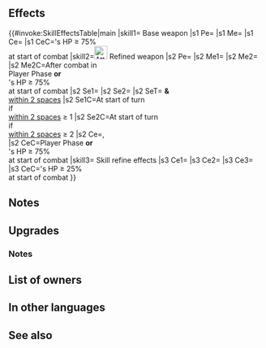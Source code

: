 {{Weapon Infobox
|tagid=SID_裏の五連闘の宝槍
|weaponType=Lance
|might=16
|range=1
|effect=Grants Spd+3. Unit can move to a space adjacent to an ally within 2 spaces. At start of combat, if foe's HP ≥ 75%, grants Atk/Spd+5 to unit during combat.
|cost=400
|exclusive=1
|statModifiers=0,16,3,0,0
|required=Silver Lance
|refinePaths=default
|refineSP=400
|refineMedals=500
|refineDews=200
|upgradedEffect=Grants Spd+3. Unit can move to any space within 2 spaces of an ally within 2 spaces of unit.<br><br>At start of turn, grants the following effects to unit and allies within 2 spaces of unit based on the number of allies within 2 spaces of unit: if ≥ 1, grants【Canto (１)】for 1 turn; if ≥ 2, grants【Dodge】.<br><br>If unit initiates combat or if foe's HP ≥ 75% at start of combat, grants Atk/Spd+5 and Def/Res+4 to unit during combat and restores 7 HP to unit after combat.<br><br>【Canto (１)】<br>After an attack, Assist skill, or structure destruction, unit can move １ space(s).<br><br>(Unit moves according to movement type. Once per turn. Cannot attack or assist. Only highest value applied. Does not stack. After moving, if a skill that grants another action would be triggered (like with Galeforce), Canto will trigger after the granted action. Unit's base movement has no effect on movement granted. Cannot warp (using skills like Wings of Mercy) a distance greater than unit would be able to move with normal Canto movement.)<br><br>【Dodge】<br>If unit's Spd > foe's Spd, reduces damage from attacks during combat and from area-of-effect Specials (excluding Røkkr area-of-effect Specials) by percentage = difference between stats × 4 (max 40%).
|effectSkill1=At start of combat, if unit's HP ≥ 25%, grants Atk/Spd/Def/Res+X to unit (X = number of Bonus effects active on unit, excluding stat bonuses, × 2, + 4; max 12), neutralizes penalties on unit, and deals damage = 15% of unit's Spd during combat (excluding area-of-effect Specials).
|properties=random_owner
}}
==Effects==
{{#invoke:SkillEffectsTable|main
|skill1={{SCi|weapon}} Base weapon
|s1 Pe={{Eft|Stat Boosts|Spd|3}}
|s1 Me={{Eft|Warp|[[adjacent]] to {{Tgt|Allies}}<br>[[within 2 spaces]]}}
|s1 Ce={{Eft|Temporary buffs|Atk/Spd|5}}
|s1 CeC={{Tgt|Foe}}'s HP ≥ 75%<br>at start of combat
|skill2=[[File:Attack Plus W.png|x26px|class=inline-icon]] Refined weapon
|s2 Pe={{Eft|Stat Boosts|Spd|3}}
|s2 Me1={{Eft|Warp|[[within 2 spaces]]<br>of {{Tgt|Allies}}<br>[[within 2 spaces]]}}
|s2 Me2={{Eft|Heal|7}}
|s2 Me2C=After combat in<br>Player Phase '''or'''<br>{{Tgt|Foe}}'s HP ≥ 75%<br>at start of combat
|s2 Se1={{SEt|Canto (1)}}
|s2 Se2={{SEt|Dodge}}
|s2 SeT={{Tgt|Unit}} '''&''' {{Tgt|Allies}}<br>[[within 2 spaces]]
|s2 Se1C=At start of turn<br>if {{Tgt|Allies}}<br>[[within 2 spaces]] ≥ 1
|s2 Se2C=At start of turn<br>if {{Tgt|Allies}}<br>[[within 2 spaces]] ≥ 2
|s2 Ce={{Eft|Temporary buffs|Atk/Spd|5}},<br>{{Eft|Temporary buffs|Def/Res|4}}
|s2 CeC=Player Phase '''or'''<br>{{Tgt|Foe}}'s HP ≥ 75%<br>at start of combat
|skill3={{Si|Apotheosis Spear|refine=Skill1}} Skill refine effects
|s3 Ce1={{Eft|Temporary buffs|Atk/Spd/Def/Res|2 x {{Kp|Bonus}} effects<br>active on {{Tgt|Unit}}, +4<br>(excluding {{SEt|Bonuses}})|max=12}}
|s3 Ce2={{Eft|Neutralize Penalties}}
|s3 Ce3={{Eft|Damage Boost|15% of {{Tgt|Unit}}'s Spd}}
|s3 CeC={{Tgt|Unit}}'s HP ≥ 25%<br>at start of combat
}}

==Notes==
{{Warp interaction}}
{{Temporary buffs}}
==Upgrades==
{{Weapon Upgrade List}}
===Notes===
{{Canto|1|status=1|name=Refined Apotheosis Spear}}
{{Dodge|name=Refined Apotheosis Spear}}
{{IfUnitInitiates|name=Refined Apotheosis Spear}}
{{After combat healing|name=Refined Apotheosis Spear}}
{{Penalty neutralization|name={{St|Apotheosis Spear|refine=Skill1}}}}
{{DamageBoost|name={{St|Apotheosis Spear|refine=Skill1}}}}
==List of owners==
{{Skill Hero List}}
==In other languages==
{{OtherLanguages
|japanese=裏の五連闘の宝槍
|german=Apotheose-Speer
|spanishEU=Lanza apoteosis
|spanishLA=Lanza apoteosis
|french=Lance apothéose
|italian=Asta Apoteosi
|chineseTW=隱藏五連戰的寶槍
|portuguese=Pique apoteose
}}
==See also==
{{See also skills|cond=(Description LIKE '%can move to%adjacent%ally within 2 spaces%' AND Description NOT LIKE '%"unit%' OR Description LIKE '%【Dodge】%' OR Description LIKE '%At start of turn,%based on the number of allies within 2 spaces of unit%if ≥ _%') AND Exclusive='1'}}
{{Weapons Navbox}}